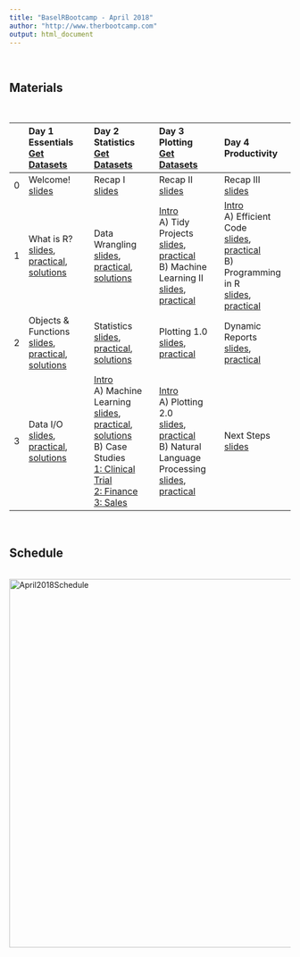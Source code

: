 ```yaml
---
title: "BaselRBootcamp - April 2018"
author: "http://www.therbootcamp.com"
output: html_document
---
```


<br>

## Materials

<br>

|  | Day 1<br>Essentials<br>[Get Datasets](https://github.com/therbootcamp/BaselRBootcamp_2018April/blob/master/_sessions/_data/data_BaselRBoocamp_Day1.zip?raw=true) | Day 2<br>Statistics<br>[Get Datasets](https://github.com/therbootcamp/BaselRBootcamp_2018April/blob/master/_sessions/_data/data_BaselRBootcamp_Day2.zip?raw=true) | Day 3<br>Plotting<br>[Get Datasets](https://github.com/therbootcamp/BaselRBootcamp_2018April/blob/master/_sessions/_data/data_BaselRBootcamp_Day3.zip?raw=true)  | Day 4<br> Productivity |
|:--|:-------------|:-------------|:-------------|:--------------|
|0| Welcome!<br>[slides](_sessions/D1S0_Intro/Intro.html) | Recap I<br>[slides](_sessions/D2S0_Recap/Recap_I.html) | Recap II<br>[slides](_sessions/D3S0_Recap/Recap_II.html)| Recap III<br>[slides](_sessions/D4S0_Recap/Recap_III.html)  |
|1| What is R?<br>[slides](_sessions/D1S1_WhatIsR/What_is_R.html), [practical](_sessions/D1S1_WhatIsR/What_is_R_practical.html), [solutions](_sessions/D1S1_WhatIsR/What_is_R_practical_answers.html) | Data Wrangling<br>[slides](_sessions/D2S1_Wrangling/Wrangling.html), [practical](_sessions/D2S1_Wrangling/Wrangling_practical.html), [solutions](_sessions/D2S1_Wrangling/Wrangling_practical_answers.html) | [Intro](_sessions/D3S1_Choose/Choose_D3S1.html) <br> A) Tidy Projects<br>[slides](_sessions/D3S1_Tidying/Tidying.html), [practical](_sessions/D3S1_Tidying/Tidying_practical.html)<br> B) Machine Learning II<br>[slides](_sessions/D3S1_MachineLearningII/MachineLearningII.html), [practical](_sessions/D3S1_MachineLearningII/MachineLearningII_practical.html)| [Intro](_sessions/D4S1_Choose/Choose_D4S1.html)<br> A) Efficient Code<br>[slides](_sessions/D4S1_EfficientCode/EfficientCode.html), [practical](_sessions/D4S1_EfficientCode/EfficientCode_practical.html)<br>B) Programming in R<br>[slides](_sessions/D4S1_ProgrammingInR/Programming_in_R.html), [practical](_sessions/D4S1_ProgrammingInR/Programming_in_R_practical.html)|
|2|  Objects & Functions<br>[slides](_sessions/D1S2_Objects/Objects.html), [practical](_sessions/D1S2_Objects/Objects_practical.html), [solutions](_sessions/D1S2_Objects/Objects_practical_answers.html) | Statistics<br>[slides](_sessions/D2S2_Statistics/Statistics.html), [practical](_sessions/D2S2_Statistics/Statistics_practical.html), [solutions](_sessions/D2S2_Statistics/Statistics_practical_answers.html)| Plotting 1.0<br>[slides](_sessions/D3S2_PlottingI/PlottingI.html), [practical](_sessions/D3S2_PlottingI/PlottingI_practical.html)|  Dynamic Reports<br>[slides](_sessions/D4S2_DynamicReports/DynamicReports.html), [practical](_sessions/D4S2_DynamicReports/DynamicReports_practical.html) |
|3|   Data I/O<br>[slides](_sessions/D1S3_DataIO/Data_IO.html), [practical](_sessions/D1S3_DataIO/Data_IO_practical.html), [solutions](_sessions/D1S3_DataIO/Data_IO_practical_answers.html) | [Intro](_sessions/D2S3_Choose/Choose_D2S3.html)<br> A) Machine Learning<br>[slides](_sessions/D2S3_MachineLearning/MachineLearning.html), [practical](_sessions/D2S3_MachineLearning/MachineLearning_practical.html), [solutions](_sessions/D2S3_MachineLearning/MachineLearning_practical_answers.html)<br> B) Case Studies<br>[1: Clinical  Trial](_sessions/D2S3_CaseStudies/Clinical_Data_Case_Study.html)<br>[2: Finance ](_sessions/D2S3_CaseStudies/Financial_Data_Case_Study.html)<br>[3: Sales ](_sessions/D2S3_CaseStudies/Sales_Data_Case_Study.html)| [Intro](_sessions/D3S3_Choose/Choose_D3S3.html) <br> A) Plotting 2.0<br>[slides](_sessions/D3S3_PlottingII/PlottingII.html), [practical](_sessions/D3S3_PlottingII/PlottingII_practical.html)<br>B) Natural Language Processing<br>[slides](_sessions/D3S3_NaturalLanguageProcessing/NaturalLanguageProcessing.html), [practical](_sessions/D3S3_NaturalLanguageProcessing/NaturalLanguageProcessing_practical.html)| Next Steps<br>[slides](_sessions/D4S3_NextSteps/NextSteps.html)|

<!---
|  | Day 1<br>Essentials | Day 2<br>Statistics | Day 3<br>Plotting | Day 4<br> Productivity |
|:--|:-------------|:-------------|:-------------|:--------------|
|0| Welcome!<br>[slides](_sessions/D1S0_Intro/Intro.html) | Recap I<br>[slides](_sessions/D2S0_Recap/Recap_I.html) | Recap II<br>[slides](_sessions/D3S0_Recap/Recap_II.html)| Recap III<br>[slides](_sessions/D4S0_Recap/Recap_III.html) |
|1| What is R?<br>[slides](_sessions/D1S1_WhatIsR/What_is_R.html), [practical](_sessions/D1S1_WhatIsR/What_is_R_practical.html), [solutions](_sessions/D1S1_WhatIsR/What_is_R_practical_answers.html) | Data Wrangling<br> [slides](_sessions/D2S1_Wrangling/Wrangling.html), [practical](_sessions/D2S1_Wrangling/Wrangling_practical.html), [solutions](_sessions/D2S1_Wrangling/Wrangling_practical_answers.html) |A) Tidy Projects<br>[slides](_sessions/D3S1_Tidying/Tidying.html), [practical](_sessions/D3S1_Tidying/Tidying_practical.html)<br>B) Machine Learning II| A) Efficient Code<br>[slides](_sessions/D4S1_EfficientCode/EfficientCode.html), [practical](_sessions/D4S1_EfficientCode/EfficientCode_practical.html) <br> B) Programming in R|
|2|  Objects & Functions<br>[slides](_sessions/D1S2_Objects/Objects.html), [practical](_sessions/D1S2_Objects/Objects_practical.html), [solutions](_sessions/D1S2_Objects/Objects_practical_answers.html) | Statistics<br> [slides](_sessions/D2S2_Statistics/Statistics.html), [practical](_sessions/D2S2_Statistics/Statistics_practical.html), [solutions](_sessions/D2S2_Statistics/Statistics_practical_answers.html)| Plotting 1.0<br>[slides](_sessions/D3S2_PlottingI/PlottingI.html), [practical](_sessions/D3S2_PlottingI/PlottingI_practical.html)|  Dynamic Reports<br>[slides](_sessions/D4S2_DynamicReports/DynamicReports.html), [practical](_sessions/D4S2_DynamicReports/DynamicReports_practical.html)|
|3|   Data I/O<br>[slides](_sessions/D1S3_DataIO/Data_IO.html), [practical](_sessions/D1S3_DataIO/Data_IO_practical.html), [solutions](_sessions/D1S3_DataIO/Data_IO_practical_answers.html) |A) Machine Learning<br> [slides](_sessions/D2S3_MachineLearning/MachineLearning.html)<br>[practical](_sessions/D2S3_MachineLearning/MachineLearning_practical.html), [solutions](_sessions/D2S3_MachineLearning/MachineLearning_practical_answers.html)<br>B) Case Studies<br>[slides]()<br>[1: Clinical Trial](_sessions/DXX_CaseStudies/Clinical_Data_Case_Study.html)<br>[2: Sales ](_sessions/DXX_CaseStudies/Sales_Data_Case_Study.html)| A) Plotting 2.0<br>[slides](_sessions/D3S3_PlottingII/PlottingII.html), [practical](_sessions/D3S3_PlottingII/PlottingII_practical.html) <br> B) Natural Language Processing| Next Steps<br>[slides](_sessions/D4S3_NextSteps/NextSteps.html)|
--->


<br>

## Schedule


<p align="center"><br>
    <a href="https://therbootcamp.github.io/BaselRBootcamp_2018April/schedule.html"><img border="0" alt="April2018Schedule" src="https://github.com/therbootcamp/therbootcamp.github.io/blob/master/_sessions/_image/schedule_2018Apr.png?raw=true" width=660></a><br>


<!---

<br>

## Recommended readings

<br>

<table width="60%" border="0">
  <tr>    
  <td> <a href="http://r4ds.had.co.nz/"><img border="0" alt="W3Schools" src="http://r4ds.had.co.nz/cover.png" width="100" height="100"></a></td>
  <td><a href="https://bookdown.org/ndphillips/YaRrr/"><img border="0" alt="W3Schools" src="https://bookdown.org/ndphillips/YaRrr/images/YaRrr_Cover.jpg" width="100" height="100"></a></td>
  <td><a href="http://adv-r.had.co.nz/"><img border="0" alt="W3Schools" src="https://images.tandf.co.uk/common/jackets/amazon/978146658/9781466586963.jpg" width="100" height="100"></a>
</td>
  </tr>
</table>
<br>

R for Data Science by Grolemund and Wickham: [http://r4ds.had.co.nz/](http://r4ds.had.co.nz/)
<br>
YaRrr! The Pirate's Guide to R! [https://bookdown.org/ndphillips/YaRrr/](https://bookdown.org/ndphillips/YaRrr/)
<br>
Advanced R by Wickham: [http://adv-r.had.co.nz/](http://adv-r.had.co.nz/) 

--->



